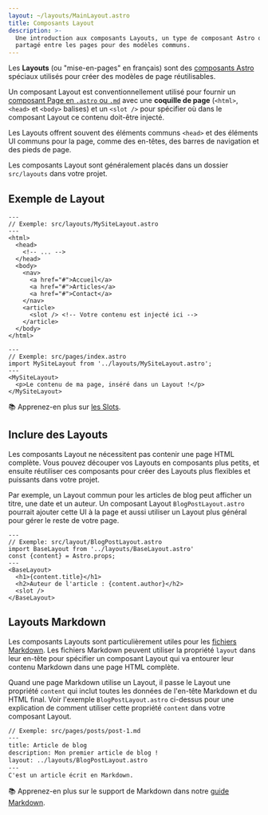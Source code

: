 ```yaml
---
layout: ~/layouts/MainLayout.astro
title: Composants Layout
description: >-
  Une introduction aux composants Layouts, un type de composant Astro qui est
  partagé entre les pages pour des modèles communs.
---
```


Les **Layouts** (ou "mise-en-pages" en français) sont des [composants Astro](/fr/core-concepts/astro-components/) spéciaux utilisés pour créer des modèles de page réutilisables.

Un composant Layout est conventionnellement utilisé pour fournir un [composant Page en `.astro` ou `.md`](/fr/core-concepts/astro-pages/) avec une **coquille de page** (`<html>`, `<head>` et `<body>` balises) et un `<slot />` pour spécifier où dans le composant Layout ce contenu doit-être injecté.

Les Layouts offrent souvent des éléments communs `<head>` et des éléments UI communs pour la page, comme des en-têtes, des barres de navigation et des pieds de page.

Les composants Layout sont généralement placés dans un dossier `src/layouts` dans votre projet.

## Exemple de Layout

```astro
---
// Exemple: src/layouts/MySiteLayout.astro
---
<html>
  <head>
    <!-- ... -->
  </head>
  <body>
    <nav>
      <a href="#">Accueil</a>
      <a href="#">Articles</a>
      <a href="#">Contact</a>
    </nav>
    <article>
      <slot /> <!-- Votre contenu est injecté ici -->
    </article>
  </body>
</html>
```

```astro
---
// Exemple: src/pages/index.astro
import MySiteLayout from '../layouts/MySiteLayout.astro';
---
<MySiteLayout>
  <p>Le contenu de ma page, inséré dans un Layout !</p>
</MySiteLayout>
```

📚 Apprenez-en plus sur [les Slots](/fr/core-concepts/astro-components/#les-emplacements-slots).

## Inclure des Layouts

Les composants Layout ne nécessitent pas contenir une page HTML complète. Vous pouvez découper vos Layouts en composants plus petits, et ensuite réutiliser ces composants pour créer des Layouts plus flexibles et puissants dans votre projet.

Par exemple, un Layout commun pour les articles de blog peut afficher un titre, une date et un auteur. Un composant Layout `BlogPostLayout.astro` pourrait ajouter cette UI à la page et aussi utiliser un Layout plus général pour gérer le reste de votre page.

```astro
---
// Exemple: src/layout/BlogPostLayout.astro
import BaseLayout from '../layouts/BaseLayout.astro'
const {content} = Astro.props;
---
<BaseLayout>
  <h1>{content.title}</h1>
  <h2>Auteur de l'article : {content.author}</h2>
  <slot />
</BaseLayout>
```

## Layouts Markdown

Les composants Layouts sont particulièrement utiles pour les [fichiers Markdown](/fr/guides/markdown-content/#pages-markdown). Les fichiers Markdown peuvent utiliser la propriété `layout` dans leur en-tête pour spécifier un composant Layout qui va entourer leur contenu Markdown dans une page HTML complète.

Quand une page Markdown utilise un Layout, il passe le Layout une propriété `content` qui inclut toutes les données de l'en-tête Markdown et du HTML final. Voir l'exemple `BlogPostLayout.astro` ci-dessus pour une explication de comment utiliser cette propriété `content` dans votre composant Layout.

```markdown
// Exemple: src/pages/posts/post-1.md
---
title: Article de blog
description: Mon premier article de blog !
layout: ../layouts/BlogPostLayout.astro
---
C'est un article écrit en Markdown.
```

📚 Apprenez-en plus sur le support de Markdown dans notre [guide Markdown](/fr/guides/markdown-content/).
